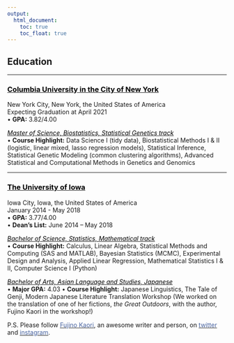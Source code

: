 ```yaml
---
output: 
  html_document:
    toc: true
    toc_float: true
---
```


<link rel="stylesheet" href="styles.css" type="text/css">

## __Education__

***

### [<span style = "color:black">**Columbia University in the City of New York**</span>](https://www.columbia.edu)  
New York City, New York, the United States of America  
Expecting Graduation at April 2021  
• __GPA:__ 3.82/4.00

[<span style = "color:black">_Master of Science, Biostatistics, Statistical Genetics track_</span>](https://www.publichealth.columbia.edu/academics/departments/biostatistics)  
• __Course Highlight:__ Data Science I (tidy data), Biostatistical Methods I & II (logistic, linear mixed, lasso regression models), Statistical Inference, Statistical Genetic Modeling (common clustering algorithms), Advanced Statistical and Computational Methods in Genetics and Genomics

***

### [<span style = "color:black">**The University of Iowa**</span>](https://uiowa.edu/)               	   
Iowa City, Iowa, the United States of America  
January 2014 - May 2018  
• __GPA:__ 3.77/4.00  
• __Dean’s List:__ June 2014 – May 2018

[<span style = "color:black">_Bachelor of Science, Statistics, Mathematical track_</span>](https://stat.uiowa.edu/)  
• __Course Highlight:__ Calculus, Linear Algebra, Statistical Methods and Computing (SAS and MATLAB), Bayesian Statistics (MCMC), Experimental Design and Analysis, Applied Linear Regression, Mathematical Statistics I & II, Computer Science I (Python)

[<span style = "color:black">_Bachelor of Arts, Asian Language and Studies, Japanese_</span>](https://asian-slavic.uiowa.edu/undergraduate-programs/japanese)  
• __Major GPA:__ 4.03
• __Course Highlight:__ Japanese Linguistics, The Tale of Genji, Modern Japanese Literature Translation Workshop (We worked on the translation of one of her fictions, _the Great Outdoors_, with the author, Fujino Kaori in the workshop!)

P.S. Please follow [<span style = "color:#4863A0">Fujino Kaori</span>](https://en.wikipedia.org/wiki/Kaori_Fujino), an awesome writer and person, on [<span style = "color:#4863A0">twitter</span>](https://twitter.com/fujinono) and [<span style = "color:#4863A0">instagram</span>](https://www.instagram.com/fujinono/?hl=en). 